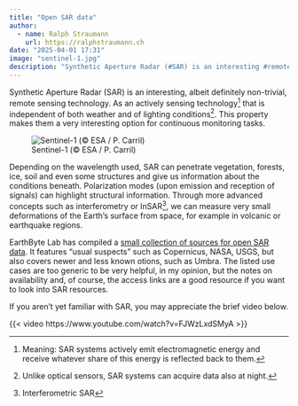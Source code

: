 ```yaml
---
title: "Open SAR data"
author:
  - name: Ralph Straumann
    url: https://ralphstraumann.ch
date: "2025-04-01 17:31"
image: "sentinel-1.jpg"
description: "Synthetic Aperture Radar (#SAR) is an interesting #remotesensing technology that captures high-resolution data of the Earth's surface, regardless of weather or lighting conditions. This curated collection of open SAR data sources provides an excellent starting point for exploring this powerful technology, whether for research, experimentation, or practical applications."
---
```


Synthetic Aperture Radar (SAR) is an interesting, albeit definitely non-trivial, remote sensing technology. As an actively sensing technology^[Meaning: SAR systems actively emit electromagnetic energy and receive whatever share of this energy is reflected back to them.] that is independent of both weather and of lighting conditions^[Unlike optical sensors, SAR systems can acquire data also at night.]. This property makes them a very interesting option for continuous monitoring tasks. 

![Sentinel-1 (&copy; ESA / P. Carril)](sentinel-1.jpg "Sentinel-1 (&copy; ESA / P. Carril)")

Depending on the wavelength used, SAR can penetrate vegetation, forests, ice, soil and even some structures and give us information about the conditions beneath. Polarization modes (upon emission and reception of signals) can highlight structural information. Through more advanced concepts such as interferometry or InSAR^[Interferometric SAR], we can measure very small deformations of the Earth's surface from space, for example in volcanic or earthquake regions.

EarthByte Lab has compiled a [small collection of sources for open SAR data](https://earthbytelab.com/blogs/sar-data-analysis/). It features "usual suspects" such as Copernicus, NASA, USGS, but also covers newer and less known otions, such as Umbra. The listed use cases are too generic to be very helpful, in my opinion, but the notes on availability and, of course, the access links are a good resource if you want to look into SAR resources.

If you aren't yet familiar with SAR, you may appreciate the brief video below.

{{< video https://www.youtube.com/watch?v=FJWzLxdSMyA >}}
